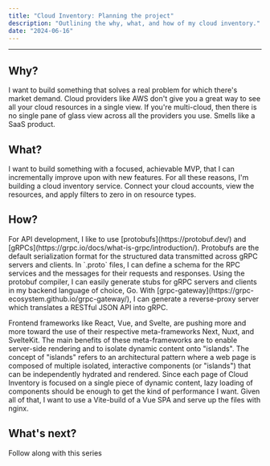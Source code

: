```yaml
---
title: "Cloud Inventory: Planning the project"
description: "Outlining the why, what, and how of my cloud inventory."
date: "2024-06-16"
---
```


---
## Why?

I want to build something that solves a real problem for which there's market demand. Cloud providers like AWS don't give you a great way to see all your cloud resources in a single view. If you're multi-cloud, then there is no single pane of glass view across all the providers you use. Smells like a SaaS product.

## What?

I want to build something with a focused, achievable MVP, that I can incrementally improve upon with new features.
For all these reasons, I'm building a cloud inventory service. Connect your cloud accounts, view the resources, and apply filters to zero in on resource types.

## How?

<p>
For API development, I like to use [protobufs](https://protobuf.dev/) and [gRPCs](https://grpc.io/docs/what-is-grpc/introduction/).
Protobufs are the default serialization format for the structured data transmitted across gRPC servers and clients.
In `.proto` files, I can define a schema for the RPC services and the messages for their requests and responses.
Using the protobuf compiler, I can easily generate stubs for gRPC servers and clients in my backend language of choice, Go.
With [grpc-gateway](https://grpc-ecosystem.github.io/grpc-gateway/), I can generate a reverse-proxy server which translates a RESTful JSON API into gRPC.
</p>
<p>
Frontend frameworks like React, Vue, and Svelte, are pushing more and more toward the use of their respective meta-frameworks Next, Nuxt, and SvelteKit.
The main benefits of these meta-frameworks are to enable server-side rendering and to isolate dynamic content onto "islands".
The concept of "islands" refers to an architectural pattern where a web page is composed of multiple isolated, interactive components (or "islands") that can be independently hydrated and rendered.
Since each page of Cloud Inventory is focused on a single piece of dynamic content, lazy loading of components should be enough to get the kind of performance I want.
Given all of that, I want to use a Vite-build of a Vue SPA and serve up the files with nginx.
</p>

## What's next?

<p>Follow along with this series</p>

